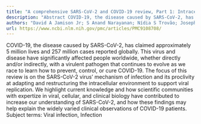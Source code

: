 ```yaml
---
title: "A comprehensive SARS-CoV-2 and COVID-19 review, Part 1: Intracellular overdrive for SARS-CoV-2 infection"
description: "Abstract COVID-19, the disease caused by SARS-CoV-2, has claimed approximately 5 million lives and 257 million cases reported globally. This virus and disease have significantly affected people worldw..."
authors: "David A Jamison Jr; S Anand Narayanan; Nídia S Trovão; Joseph W Guarnieri; Michael J Topper; Pedro M Moraes-Vieira; Viktorija Zaksas; Keshav K Singh; Eve Syrkin Wurtele; Afshin Beheshti"
url: https://www.ncbi.nlm.nih.gov/pmc/articles/PMC9108708/
---
```


COVID-19, the disease caused by SARS-CoV-2, has claimed approximately 5 million lives and 257 million cases reported globally. This virus and disease have significantly affected people worldwide, whether directly and/or indirectly, with a virulent pathogen that continues to evolve as we race to learn how to prevent, control, or cure COVID-19. The focus of this review is on the SARS-CoV-2 virus’ mechanism of infection and its proclivity at adapting and restructuring the intracellular environment to support viral replication. We highlight current knowledge and how scientific communities with expertize in viral, cellular, and clinical biology have contributed to increase our understanding of SARS-CoV-2, and how these findings may help explain the widely varied clinical observations of COVID-19 patients. Subject terms: Viral infection, Infection
